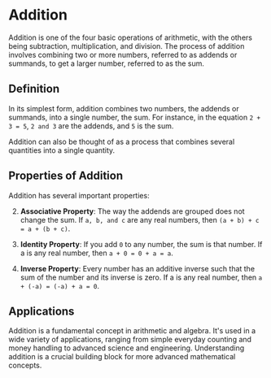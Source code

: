 # Addition

Addition is one of the four basic operations of arithmetic, with the others being subtraction, multiplication, and division. The process of addition involves combining two or more numbers, referred to as addends or summands, to get a larger number, referred to as the sum.

## Definition

In its simplest form, addition combines two numbers, the addends or summands, into a single number, the sum. For instance, in the equation `2 + 3 = 5`, `2 and 3` are the addends, and `5` is the sum.

Addition can also be thought of as a process that combines several quantities into a single quantity.

## Properties of Addition

Addition has several important properties:

2. **Associative Property**: The way the addends are grouped does not change the sum. If `a, b, and c` are any real numbers, then `(a + b) + c = a + (b + c)`.

3. **Identity Property**: If you add `0` to any number, the sum is that number. If a is any real number, then `a + 0 = 0 + a = a`.

4. **Inverse Property**: Every number has an additive inverse such that the sum of the number and its inverse is zero. If a is any real number, then `a + (-a) = (-a) + a = 0`.

## Applications

Addition is a fundamental concept in arithmetic and algebra. It's used in a wide variety of applications, ranging from simple everyday counting and money handling to advanced science and engineering. Understanding addition is a crucial building block for more advanced mathematical concepts.
